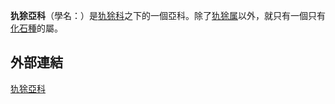 {{Automatic taxobox
 | fossil_range = {{fossil_range|48.6|0}}
 | taxon = Dasypodinae
}}

'''犰狳亞科'''（學名：{{lang|la|Dasypodinae}}）是[[犰狳科|犰狳科]]之下的一個亞科。除了[[犰狳属|犰狳属]]以外，就只有一個只有[[化石種|化石種]]的屬。

==外部連結==
{{有甲目|1.}}
{{Taxonbar|from=Q16546275}}

[[Category:犰狳亞科|]]
{{mammal-stub}}